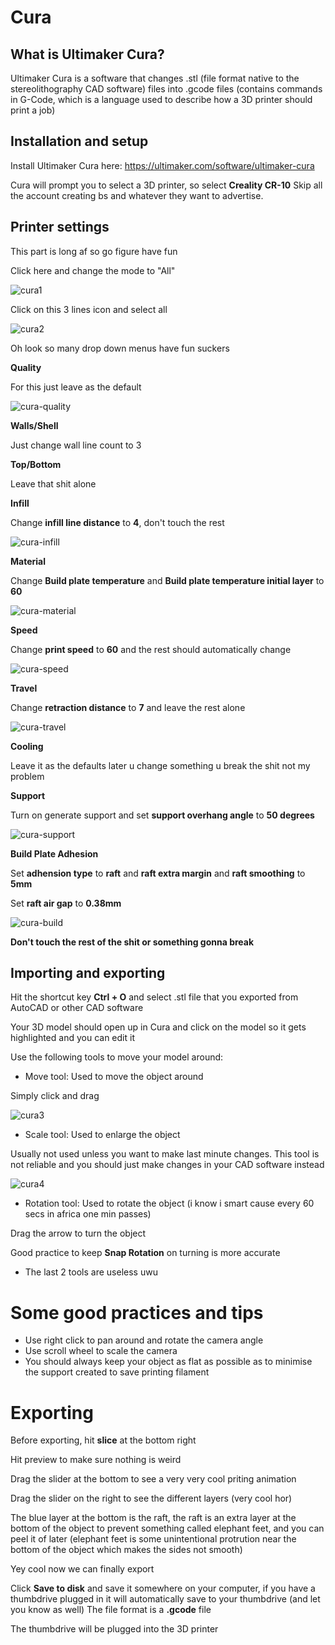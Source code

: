 # Cura  

## What is Ultimaker Cura?

Ultimaker Cura is a software that changes .stl (file format native to the stereolithography CAD software) files into .gcode files (contains commands in G-Code, which is a language used to describe how a 3D printer should print a job)



## Installation and setup

Install Ultimaker Cura here: https://ultimaker.com/software/ultimaker-cura



Cura will prompt you to select a 3D printer, so select **Creality CR-10**
Skip all the account creating bs and whatever they want to advertise.  

## Printer settings

This part is long af so go figure have fun  

Click here and change the mode to "All"

![cura1][]

[cura1]: /img/docs/soccer/cura/step-1.png  

Click on this 3 lines icon and select all

![cura2][]

[cura2]: /img/docs/soccer/cura/step-2.png  

Oh look so many drop down menus have fun suckers  

**Quality**  

For this just leave as the default  

![cura-quality][]

[cura-quality]: /img/docs/soccer/cura/1_Quality.png

**Walls/Shell**  

Just change wall line count to 3  

**Top/Bottom**  

Leave that shit alone  

**Infill**  

Change **infill line distance** to **4**, don't touch the rest  

![cura-infill][]

[cura-infill]: /img/docs/soccer/cura/3_Infill.png

**Material**  

Change **Build plate temperature** and **Build plate temperature initial layer** to **60**  

![cura-material][]

[cura-material]: /img/docs/soccer/cura/4_Material.png  

**Speed**  

Change **print speed** to **60** and the rest should automatically change

![cura-speed][]

[cura-speed]: /img/docs/soccer/cura/5_Speed.png  

**Travel**  

Change **retraction distance** to **7** and leave the rest alone

![cura-travel][]

[cura-travel]: /img/docs/soccer/cura/6_Travel.png  

**Cooling**  

Leave it as the defaults later u change something u break the shit not my problem  

**Support**  

Turn on generate support and set **support overhang angle** to **50 degrees**  

![cura-support][]

[cura-support]: /img/docs/soccer/cura/8_Support.png  

**Build Plate Adhesion**  

Set **adhension type** to **raft** and **raft extra margin** and **raft smoothing** to **5mm**  

Set **raft air gap** to **0.38mm**  

![cura-build][]

[cura-build]: /img/docs/soccer/cura/9_BuildPlateAdhesion.png  

**Don't touch the rest of the shit or something gonna break**


## Importing and exporting

Hit the shortcut key **Ctrl + O** and select .stl file that you exported from AutoCAD or other CAD software  

Your 3D model should open up in Cura and click on the model so it gets highlighted and you can edit it

Use the following tools to move your model around:  

- Move tool: Used to move the object around  

Simply click and drag

![cura3][]

[cura3]: /img/docs/soccer/cura/step-3.png 

- Scale tool: Used to enlarge the object  

Usually not used unless you want to make last minute changes. This tool is not reliable and you should just make changes in your CAD software instead  

![cura4][]

[cura4]: /img/docs/soccer/cura/step-4.png  

- Rotation tool: Used to rotate the object (i know i smart cause every 60 secs in africa one min passes)  

Drag the arrow to turn the object  

Good practice to keep **Snap Rotation** on turning is more accurate  

- The last 2 tools are useless uwu

# Some good practices and tips  

- Use right click to pan around and rotate the camera angle  
- Use scroll wheel to scale the camera  
- You should always keep your object as flat as possible as to minimise the support created to save printing filament  

# Exporting  

Before exporting, hit **slice** at the bottom right  

Hit preview to make sure nothing is weird  

Drag the slider at the bottom to see a very very cool priting animation  

Drag the slider on the right to see the different layers (very cool hor)  

The blue layer at the bottom is the raft, the raft is an extra layer at the bottom of the object to prevent something called elephant feet, and you can peel it of later (elephant feet is some unintentional protrution near the bottom of the object which makes the sides not smooth)  

Yey cool now we can finally export  

Click **Save to disk** and save it somewhere on your computer, if you have a thumbdrive plugged in it will automatically save to your thumbdrive (and let you know as well) The file format is a **.gcode** file  

The thumbdrive will be plugged into the 3D printer

